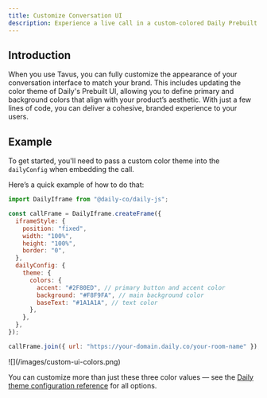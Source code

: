 ```yaml
---
title: Customize Conversation UI
description: Experience a live call in a custom-colored Daily Prebuilt UI — styled to match your brand
---
```


## Introduction

When you use Tavus, you can fully customize the appearance of your conversation interface to match your brand. This includes updating the color theme of Daily's Prebuilt UI, allowing you to define primary and background colors that align with your product’s aesthetic. With just a few lines of code, you can deliver a cohesive, branded experience to your users.

## Example

To get started, you'll need to pass a custom color theme into the `dailyConfig` when embedding the call.

Here’s a quick example of how to do that:

```js
import DailyIframe from "@daily-co/daily-js";

const callFrame = DailyIframe.createFrame({
  iframeStyle: {
    position: "fixed",
    width: "100%",
    height: "100%",
    border: "0",
  },
  dailyConfig: {
    theme: {
      colors: {
        accent: "#2F80ED", // primary button and accent color
        background: "#F8F9FA", // main background color
        baseText: "#1A1A1A", // text color
      },
    },
  },
});

callFrame.join({ url: "https://your-domain.daily.co/your-room-name" });
```

<Frame>
  ![](/images/custom-ui-colors.png)
</Frame>

You can customize more than just these three color values — see the [Daily theme configuration reference](https://docs.daily.co/guides/products/prebuilt/customizing-daily-prebuilt-calls-with-color-themes) for all options.